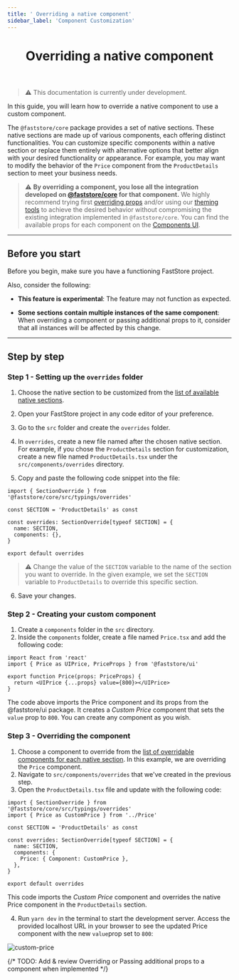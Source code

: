 ```yaml
---
title: ' Overriding a native component'
sidebar_label: 'Component Customization'
---
```


<header>

# Overriding a native component

</header>

>⚠️ This documentation is currently under development.

In this guide, you will learn how to override a native component to use a custom component.

The `@faststore/core` package provides a set of native sections. These native sections are made up of various components, each offering distinct functionalities. You can customize specific components within a native section or replace them entirely with alternative options that better align with your desired functionality or appearance. For example, you may want to modify the behavior of the `Price` component from the `ProductDetails` section to meet your business needs.

>⚠️ **By overriding a component, you lose all the integration developed on [@faststore/core](/docs/getting-started/3-project-structure#faststorecore) for that component.** We highly recommend trying first [overriding props](/docs/building-sections/overriding-components-props) and/or using our [theming tools](/docs/themes/overview) to achieve the desired behavior without compromising the existing integration implemented in `@faststore/core`. You can find the available props for each component on the [Components UI](/components).

---

## Before you start

Before you begin, make sure you have a functioning FastStore project.

Also, consider the following:

- **This feature is experimental**: The feature may not function as expected.

- **Some sections contain multiple instances of the same component**: When overriding a component or passing additional props to it, consider that all instances will be affected by this change.

---

## Step by step

### Step 1 - Setting up the `overrides` folder

1. Choose the native section to be customized from the [list of available native sections](/docs/reference-guides/list-of-native-sections).
2. Open your FastStore project in any code editor of your preference.
3. Go to the `src` folder and create the `overrides` folder.
4. In `overrides`, create a new file named after the chosen native section. For example, if you chose the `ProductDetails` section for customization, create a new file named `ProductDetails.tsx` under the `src/components/overrides` directory.

5. Copy and paste the following code snippet into the file:

```tsx
import { SectionOverride } from '@faststore/core/src/typings/overrides'

const SECTION = 'ProductDetails' as const

const overrides: SectionOverride[typeof SECTION] = {
  name: SECTION,
  components: {},
}

export default overrides
```

>⚠️ Change the value of the `SECTION` variable to the name of the section you want to override. In the given example, we set the `SECTION` variable to `ProductDetails` to override this specific section.

6. Save your changes.

### Step 2 - Creating your custom component

1. Create a `components` folder in the `src` directory.
2. Inside the `components` folder, create a file named `Price.tsx` and add the following code:

```tsx
import React from 'react'
import { Price as UIPrice, PriceProps } from '@faststore/ui'

export function Price(props: PriceProps) {
  return <UIPrice {...props} value={800}></UIPrice>
}
```

The code above imports the Price component and its props from the @faststore/ui package. It creates a _Custom Price_ component that sets the `value` prop to `800`. You can create any component as you wish.

### Step 3 - Overriding the component

1. Choose a component to override from the [list of overridable components for each native section](/docs/reference-guides/list-of-native-sections). In this example, we are overriding the `Price` component.
2. Navigate to `src/components/overrides` that we've created in the previous step.
3. Open the `ProductDetails.tsx` file and update with the following code:

```tsx
import { SectionOverride } from '@faststore/core/src/typings/overrides'
import { Price as CustomPrice } from '../Price'

const SECTION = 'ProductDetails' as const

const overrides: SectionOverride[typeof SECTION] = {
  name: SECTION,
  components: {
    Price: { Component: CustomPrice },
  },
}

export default overrides
```

This code imports the _Custom Price_ component and overrides the native Price component in the `ProductDetails` section.

4. Run `yarn dev` in the terminal to start the development server. Access the provided localhost URL in your browser to see the updated Price component with the new `value`prop set to `800`:

![custom-price](https://vtexhelp.vtexassets.com/assets/docs/src/custom-price___c203101c038f09191e735fd0d8c1d13e.png)

{/* TODO: Add & review Overriding or Passing additional props to a component when implemented */}

